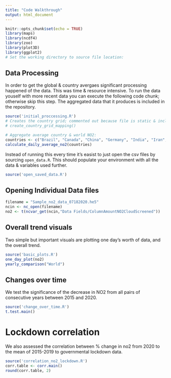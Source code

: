```yaml
---
title: "Code Walkthrough"
output: html_document
---
```


```r
knitr::opts_chunk$set(echo = TRUE)
library(maps)
library(ncdf4)
library(zoo)
library(plot3D)
library(ggplot2)
# Set the working directory to source file location:
```


## Data Processing
In order to get the global & country avergaes significant processing happened of the data. This was time & resource intensive. To run the data youself with more recent data you can execute the following code chunk; otherwise skip this step. The aggregated data that it produces is included in the repository.

```r
source('initial_proccessing.R')
# Creates the country grid; commented out because file is static & included:
# create_country_grid_mapping()

# Aggregate average country & world NO2:
countries <- c("Brazil", "Canada", "China", "Germany", "India", "Iran", "Italy", "Japan", "Russia", "Saudi Arabia", "USA")
calculate_daily_average_no2(countries)
```

Instead of running this every time it's easist to just open the csv files by sourcing `open_data.R`. This should populate your environment with all the data & variables used further.
```r
source('open_saved_data.R')
```

## Opening Individual Data files
```r
filename = "Sample_no2_data_07182020.he5"
ncin <- nc_open(filename)
no2 <- t(ncvar_get(ncin,"Data Fields/ColumnAmountNO2CloudScreened"))
```


## Overall trend visuals
Two simple but important visuals are plotting one day's worth of data, and the overall trend.
```r
source('basic_plots.R')
one_day_plot(no2)
yearly_comparison("World")
```




## Changes over time
We test the significance of the decrease in NO2 from all pairs of consecutive years between 2015 and 2020. 
```r
source('change_over_time.R')
t.test.main()
```

# Lockdown correlation
We also assessed the correlation between % change in no2 from 2020 to the mean of 2015-2019 to governmental lockdown data.
```r
source('correlation_no2_lockdown.R')
corr.table <- corr.main()
round(corr.table, 2)
```

